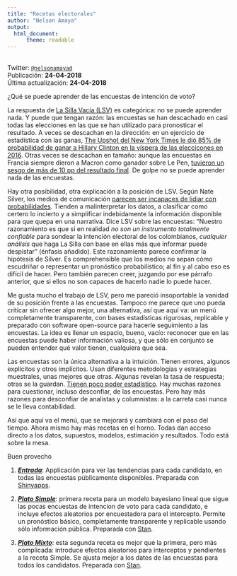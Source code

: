 ```yaml
---
title: "Recetas electorales"
author: "Nelson Amaya"
output: 
  html_document:
      theme: readable
---
```

<br>
Twitter: [`@nelsonamayad`](https://twitter.com/NelsonAmayaD)
<br>
Publicación: **24-04-2018**
<br>
Última actualización: **24-04-2018**
<br>

¿Qué se puede aprender de las encuestas de intención de voto? 

La respuesta de [La Silla Vacía (LSV)](http://lasillavacia.com/blogs/la-carrera-de-caballos-en-la-silla-62772) es categórica: no se puede aprender nada. Y puede que tengan razón: las encuestas se han descachado en casi todas las elecciones en las que se han utilizado para pronosticar el resultado. A veces se descachan en la dirección: en un ejercicio de estadística con las ganas, [The Upshot del New York Times le dió 85% de probabilidad de ganar a Hillary Clinton en la víspera de las eleccicones en 2016](https://www.nytimes.com/interactive/2016/upshot/presidential-polls-forecast.html). Otras veces se descachan en tamaño: aunque las encuestas en Francia siempre dieron a Macron como ganador sobre Le Pen, [tuvieron un sesgo de más de 10 pp del resultado final](https://fivethirtyeight.com/features/macron-won-but-the-french-polls-were-way-off/). De golpe no se puede aprender nada de las encuestas.

Hay otra posibilidad, otra explicación a la posición de LSV. Según Nate Silver, los medios de comunicación [parecen ser incapaces de lidiar con probabilidades](https://fivethirtyeight.com/features/the-media-has-a-probability-problem/). Tienden a malinterpretar los datos, a clasificar como certero lo incierto y a simplificar indebidamente la información disponible para que quepa en una narrativa. Dice LSV sobre las encuestas: "Nuestro razonamiento es que si en realidad *no son un instrumento totalmente confiable* para sondear la intención electoral de los colombianos, *cualquier análisis* que haga La Silla con base en ellas más que informar puede despistar" (énfasis añadido). Este razonamiento parece confirmar la hipótesis de Silver. Es comprehensible que los medios no sepan cómo escudriñar o representar un pronóstico probabilístico; al fin y al cabo eso es difícil de hacer. Pero también parecen creer, juzgando por ese párrafo anterior, que si ellos no son capaces de hacerlo nadie lo puede hacer. 

Me gusta mucho el trabajo de LSV, pero me pareció insoportable la vanidad de su posición frente a las encuestas. Tampoco me parece que uno pueda criticar sin ofrecer algo mejor, una alternativa, así que aquí va: un menú completamente transparente, con bases estadísticas rigurosas, replicable y preparado con software open-source para hacerle seguimiento a las encuestas. La idea es llenar un espacio, bueno, vacío: reconocer que en las encuestas puede haber información valiosa, y que sólo en conjunto se pueden entender qué valor tienen, cualquiera que sea. 

Las encuestas son la única alternativa a la intuición. Tienen errores, algunos explícitos y otros implícitos. Usan diferentes metodologías y estrategias muestrales, unas mejores que otras. Algunas revelan la tasa de respuesta; otras se la guardan. [Tienen poco poder estadístico](https://github.com/nelsonamayad/Elecciones-presidenciales-2018/blob/master/analisis/poder.R). Hay muchas razones para cuestionar, incluso desconfiar, de las encuestas. Pero hay más razones para desconfiar de analistas y columnistas: a la carreta casi nunca se le lleva contabilidad.

Así que aquí va el menú, que se mejorará y cambiará con el paso del tiempo. Ahora mismo hay más recetas en el horno. Todas dan acceso directo a los datos, supuestos, modelos, estimación y resultados. Todo está sobre la mesa.

Buen provecho

1. [_**Entrada**_](https://nelsonamayad.shinyapps.io/col2018_tend/): Applicación para ver las tendencias para cada candidato, en todas las encuestas públicamente disponibles. Preparada con [Shinyapps](https://www.shinyapps.io/).

2. [_**Plato Simple**_](https://nelsonamayad.github.io/simple): primera receta para un modelo bayesiano lineal que sigue las pocas encuestas de intencion de voto para cada candidato, e incluye efectos aleatorios por encuestadora para el intercepto. Permite un pronóstico básico, completamente transparente y replicable usando sólo información pública. Preparada con [Stan](http://mc-stan.org/users/interfaces/rstan.html). 

3. [_**Plato Mixto**_](https://nelsonamayad.github.io/mixto): esta segunda receta es mejor que la primera, pero más complicada: introduce efectos aleatorios para interceptos y pendientes a la receta Simple. Se ajusta mejor a los datos de las encuestas para todos los candidatos. Preparada con [Stan](http://mc-stan.org/users/interfaces/rstan.html).
